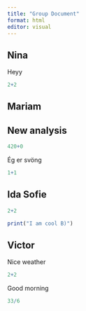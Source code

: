 ```yaml
---
title: "Group Document"
format: html
editor: visual
---
```


## Nina

Heyy

```r
2+2
```

## Mariam

## New analysis

```r
420+0
```

Ég er svöng

```r
1+1
```

## Ida Sofie

```r
2+2
```

```r
print("I am cool B)")
```

## Victor

Nice weather

```r

2+2
```

Good morning

```r

33/6
```
